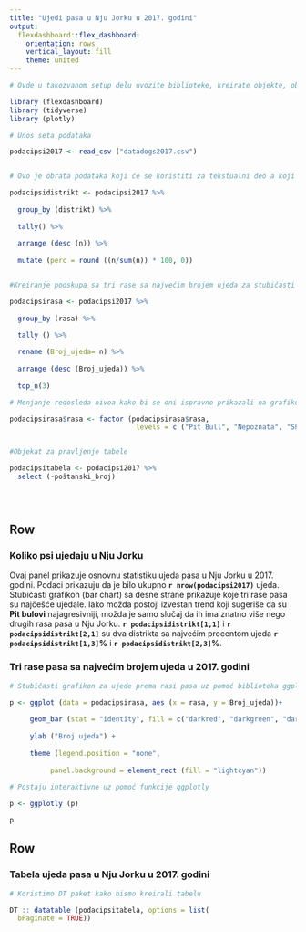 ```yaml
---
title: "Ujedi pasa u Nju Jorku u 2017. godini"
output: 
  flexdashboard::flex_dashboard:
    orientation: rows
    vertical_layout: fill
    theme: united
---
```


```r

# Ovde u takozvanom setup delu uvozite biblioteke, kreirate objekte, obradjujete i transformišete podatke. 

library (flexdashboard)
library (tidyverse)
library (plotly)

# Unos seta podataka

podacipsi2017 <- read_csv ("datadogs2017.csv")


# Ovo je obrata podataka koji će se koristiti za tekstualni deo a koji se odnosi na distrikte 

podacipsidistrikt <- podacipsi2017 %>%
  
  group_by (distrikt) %>%
  
  tally() %>%
  
  arrange (desc (n)) %>%
  
  mutate (perc = round ((n/sum(n)) * 100, 0))


#Kreiranje podskupa sa tri rase sa najvećim brojem ujeda za stubičasti grafikon 

podacipsirasa <- podacipsi2017 %>%
  
  group_by (rasa) %>%
  
  tally () %>%

  rename (Broj_ujeda= n) %>%
  
  arrange (desc (Broj_ujeda)) %>%
  
  top_n(3)

# Menjanje redosleda nivoa kako bi se oni ispravno prikazali na grafikonu

podacipsirasa$rasa <- factor (podacipsirasa$rasa,
                               levels = c ("Pit Bull", "Nepoznata", "Shih Tzu"))


#Objekat za pravljenje tabele

podacipsitabela <- podacipsi2017 %>%
  select (-poštanski_broj)


 


```

Row 
-----------------------------------------------------------------------
### **Koliko psi ujedaju u Nju Jorku** {data-height=350,align=justify}

Ovaj panel prikazuje osnovnu statistiku ujeda pasa u  Nju Jorku u 2017. godini. Podaci prikazuju da je bilo ukupno **`r nrow(podacipsi2017)`** ujeda. Stubičasti grafikon (bar chart) sa desne strane prikazuje koje tri rase pasa su najčešće ujedale. Iako možda postoji izvestan trend koji sugeriše da su **Pit bulovi** najagresivniji, možda je samo slučaj da ih ima znatno više nego drugih rasa pasa u Nju Jorku. **`r podacipsidistrikt[1,1]`** i **`r podacipsidistrikt[2,1]`** su dva distrikta sa najvećim procentom ujeda  **`r podacipsidistrikt[1,3]`%** i **`r podacipsidistrikt[2,3]`%**.



### **Tri rase pasa sa najvećim brojem ujeda u 2017. godini** 

```r
# Stubičasti grafikon za ujede prema rasi pasa uz pomoć biblioteka ggplot2 i plotly 

p <- ggplot (data = podacipsirasa, aes (x = rasa, y = Broj_ujeda))+
  
     geom_bar (stat = "identity", fill = c("darkred", "darkgreen", "darkblue")) +
  
     ylab ("Broj ujeda") +
  
     theme (legend.position = "none",
            
          panel.background = element_rect (fill = "lightcyan"))
  
# Postaju interaktivne uz pomoć funkcije ggplotly

p <- ggplotly (p)

p

```



Row 
-----------------------------------------------------------------------
### **Tabela ujeda pasa u Nju Jorku u 2017. godini** {data-height=650}

```r

# Koristimo DT paket kako bismo kreirali tabelu

DT :: datatable (podacipsitabela, options = list(
  bPaginate = TRUE))

```


